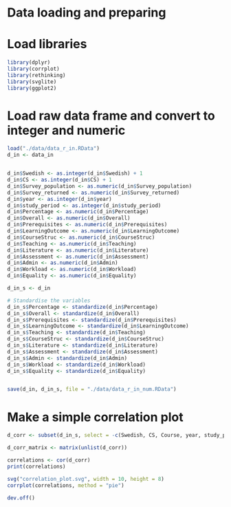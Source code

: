 # Data loading and preparing

# Load libraries
```r
library(dplyr)
library(corrplot)
library(rethinking)
library(svglite)
library(ggplot2)
```

# Load raw data frame and convert to integer and numeric
```r
load("./data/data_r_in.RData")
d_in <- data_in


d_in$Swedish <- as.integer(d_in$Swedish) + 1
d_in$CS <- as.integer(d_in$CS) + 1
d_in$Survey_population <- as.numeric(d_in$Survey_population)
d_in$Survey_returned <- as.numeric(d_in$Survey_returned)
d_in$year <- as.integer(d_in$year)
d_in$study_period <- as.integer(d_in$study_period)
d_in$Percentage <- as.numeric(d_in$Percentage)
d_in$Overall <- as.numeric(d_in$Overall)
d_in$Prerequisites <- as.numeric(d_in$Prerequisites)
d_in$LearningOutcome <- as.numeric(d_in$LearningOutcome)
d_in$CourseStruc <- as.numeric(d_in$CourseStruc)
d_in$Teaching <- as.numeric(d_in$Teaching)
d_in$Literature <- as.numeric(d_in$Literature)
d_in$Assessment <- as.numeric(d_in$Assessment)
d_in$Admin <- as.numeric(d_in$Admin)
d_in$Workload <- as.numeric(d_in$Workload)
d_in$Equality <- as.numeric(d_in$Equality)

d_in_s <- d_in

# Standardise the variables
d_in_s$Percentage <- standardize(d_in$Percentage)
d_in_s$Overall <- standardize(d_in$Overall)
d_in_s$Prerequisites <- standardize(d_in$Prerequisites)
d_in_s$LearningOutcome <- standardize(d_in$LearningOutcome)
d_in_s$Teaching <- standardize(d_in$Teaching)
d_in_s$CourseStruc <- standardize(d_in$CourseStruc)
d_in_s$Literature <- standardize(d_in$Literature)
d_in_s$Assessment <- standardize(d_in$Assessment)
d_in_s$Admin <- standardize(d_in$Admin)
d_in_s$Workload <- standardize(d_in$Workload)
d_in_s$Equality <- standardize(d_in$Equality)


save(d_in, d_in_s, file = "./data/data_r_in_num.RData")
```

# Make a simple correlation plot
```r
d_corr <- subset(d_in_s, select = -c(Swedish, CS, Course, year, study_period))

d_corr_matrix <- matrix(unlist(d_corr))

correlations <- cor(d_corr)
print(correlations)

svg("correlation_plot.svg", width = 10, height = 8)
corrplot(correlations, method = "pie")

dev.off()
```